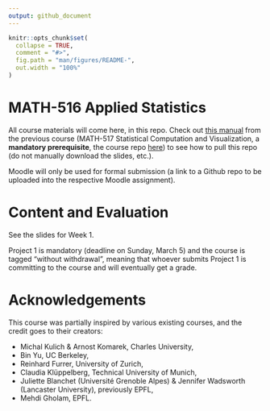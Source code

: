 ```yaml
---
output: github_document
---
```


<!-- README.md is generated from README.Rmd. Please edit that file -->

```r
knitr::opts_chunk$set(
  collapse = TRUE,
  comment = "#>",
  fig.path = "man/figures/README-",
  out.width = "100%"
)
```

# MATH-516 Applied Statistics

<!-- badges: start -->
<!-- badges: end -->

All course materials will come here, in this repo. Check out [this manual](https://htmlpreview.github.io/?https://github.com/TMasak/StatComp/blob/master/Manuals/02_Github.html) from the previous course (MATH-517 Statistical Computation and Visualization, a **mandatory prerequisite**, the course repo [here](https://github.com/TMasak/StatComp)) to see how to pull this repo (do not manually download the slides, etc.).

Moodle will only be used for formal submission (a link to a Github repo to be uploaded into the respective Moodle assignment).

# Content and Evaluation

See the slides for Week 1.

Project 1 is mandatory (deadline on Sunday, March 5) and the course is tagged "without withdrawal", meaning that whoever submits Project 1 is committing to the course and will eventually get a grade.

# Acknowledgements

This course was partially inspired by various existing courses, and the credit goes to their creators:

* Michal Kulich & Arnost Komarek, Charles University,
* Bin Yu, UC Berkeley,
* Reinhard Furrer, University of Zurich,
* Claudia Klüppelberg, Technical University of Munich,
* Juliette Blanchet (Université Grenoble Alpes) & Jennifer Wadsworth (Lancaster University), previously EPFL,
* Mehdi Gholam, EPFL.

  
  
  


